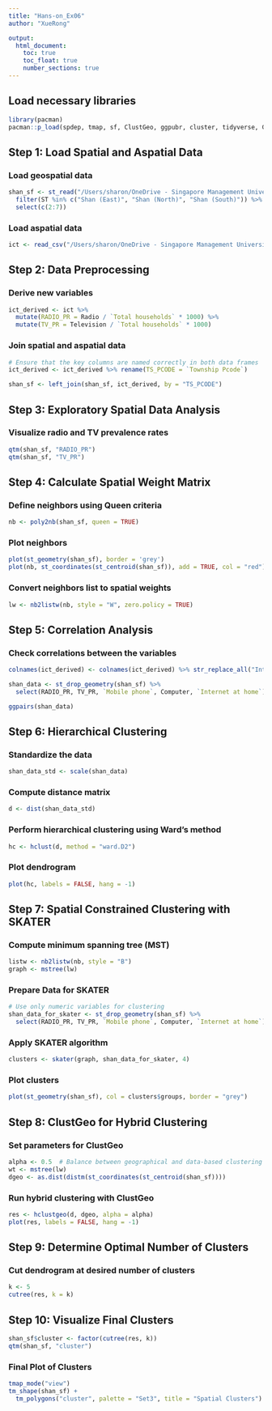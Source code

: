 ```yaml
---
title: "Hans-on_Ex06"
author: "XueRong"

output: 
  html_document:
    toc: true
    toc_float: true
    number_sections: true
---
```


## Load necessary libraries

```r
library(pacman)
pacman::p_load(spdep, tmap, sf, ClustGeo, ggpubr, cluster, tidyverse, GGally, geosphere)
```

## Step 1: Load Spatial and Aspatial Data

### Load geospatial data

```r
shan_sf <- st_read("/Users/sharon/OneDrive - Singapore Management University/ISSS626 Data/Hands-on_Ex/Hands-on_Ex06/geospatial", layer = "myanmar_township_boundaries") %>%
  filter(ST %in% c("Shan (East)", "Shan (North)", "Shan (South)")) %>%
  select(c(2:7))
```

### Load aspatial data

```r
ict <- read_csv("/Users/sharon/OneDrive - Singapore Management University/ISSS626 Data/Hands-on_Ex/Hands-on_Ex06/aspatial/Shan-ICT.csv")
```

## Step 2: Data Preprocessing

### Derive new variables

```r
ict_derived <- ict %>%
  mutate(RADIO_PR = Radio / `Total households` * 1000) %>%
  mutate(TV_PR = Television / `Total households` * 1000)
```

### Join spatial and aspatial data

```r
# Ensure that the key columns are named correctly in both data frames
ict_derived <- ict_derived %>% rename(TS_PCODE = `Township Pcode`)

shan_sf <- left_join(shan_sf, ict_derived, by = "TS_PCODE")
```

## Step 3: Exploratory Spatial Data Analysis

### Visualize radio and TV prevalence rates

```r
qtm(shan_sf, "RADIO_PR")
qtm(shan_sf, "TV_PR")
```

## Step 4: Calculate Spatial Weight Matrix

### Define neighbors using Queen criteria

```r
nb <- poly2nb(shan_sf, queen = TRUE)
```

### Plot neighbors

```r
plot(st_geometry(shan_sf), border = 'grey')
plot(nb, st_coordinates(st_centroid(shan_sf)), add = TRUE, col = "red")
```

### Convert neighbors list to spatial weights

```r
lw <- nb2listw(nb, style = "W", zero.policy = TRUE)
```

## Step 5: Correlation Analysis

### Check correlations between the variables

```r
colnames(ict_derived) <- colnames(ict_derived) %>% str_replace_all("Internet at home", "Internet")

shan_data <- st_drop_geometry(shan_sf) %>%
  select(RADIO_PR, TV_PR, `Mobile phone`, Computer, `Internet at home`)

ggpairs(shan_data)
```

## Step 6: Hierarchical Clustering

### Standardize the data

```r
shan_data_std <- scale(shan_data)
```

### Compute distance matrix

```r
d <- dist(shan_data_std)
```

### Perform hierarchical clustering using Ward's method

```r
hc <- hclust(d, method = "ward.D2")
```

### Plot dendrogram

```r
plot(hc, labels = FALSE, hang = -1)
```

## Step 7: Spatial Constrained Clustering with SKATER

### Compute minimum spanning tree (MST)

```r
listw <- nb2listw(nb, style = "B")
graph <- mstree(lw)
```

### Prepare Data for SKATER

```r
# Use only numeric variables for clustering
shan_data_for_skater <- st_drop_geometry(shan_sf) %>%
  select(RADIO_PR, TV_PR, `Mobile phone`, Computer, `Internet at home`)
```

### Apply SKATER algorithm

```r
clusters <- skater(graph, shan_data_for_skater, 4) 
```

### Plot clusters

```r
plot(st_geometry(shan_sf), col = clusters$groups, border = "grey")
```

## Step 8: ClustGeo for Hybrid Clustering

### Set parameters for ClustGeo

```r
alpha <- 0.5  # Balance between geographical and data-based clustering
wt <- mstree(lw)
dgeo <- as.dist(distm(st_coordinates(st_centroid(shan_sf))))
```

### Run hybrid clustering with ClustGeo

```r
res <- hclustgeo(d, dgeo, alpha = alpha)
plot(res, labels = FALSE, hang = -1)
```

## Step 9: Determine Optimal Number of Clusters

### Cut dendrogram at desired number of clusters

```r
k <- 5
cutree(res, k = k)
```

## Step 10: Visualize Final Clusters

```r
shan_sf$cluster <- factor(cutree(res, k))
qtm(shan_sf, "cluster")
```

### Final Plot of Clusters

```r
tmap_mode("view")
tm_shape(shan_sf) +
  tm_polygons("cluster", palette = "Set3", title = "Spatial Clusters")
```
